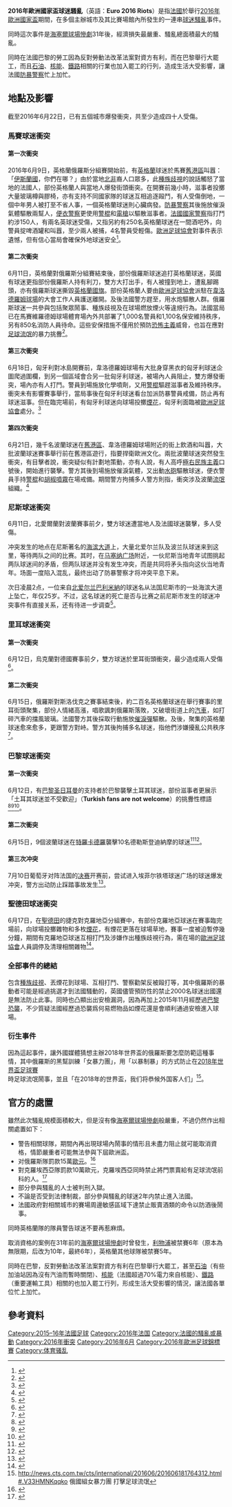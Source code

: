 {{noteTA
|G1=uefa
|G2=足球
|1=zh-hk:里爾; zh-tw:里耳; zh-hans:里尔;
|2=zh-hk:日耳曼; zh-tw:日爾曼;
}}

{{Infobox Civil Conflict
|title=2016年歐洲國家盃球迷騷亂
|image=
|image_size=
|caption= 
|date=2016年6月9日－7月10日
|place={{法國}}[[馬賽|馬賽]]、[[尼斯|尼斯]]、[[里耳|里耳]]、[[巴黎|巴黎]]及[[聖德田|聖德田]]
|combatant1=

;[[File:Blason_Marseille.svg|22px]] [[馬賽|馬賽]]部分
;;第一、二次衝突
*[[英格蘭國家足球隊|英格蘭國家足球隊]]支持者
;;第三次衝突
*[[匈牙利國家足球隊|匈牙利國家足球隊]]支持者
;;第四次衝突
*[[波蘭國家足球隊|波蘭國家足球隊]]球迷
----
;[[File:Arms_of_Nice.svg|22px]] [[尼斯|尼斯]]部分
*[[法國國家足球隊|法國國家足球隊]]支持者

----
;[[File:Blason_ville_fr_Lille_(Nord).svg|22px]] [[里耳|里耳]]部分
;;第一次衝突
*[[烏克蘭國家足球隊|烏克蘭國家足球隊]]支持者
;;第二次衝突
*英格蘭國家足球隊支持者

----
;[[File:Insigne_Lutetiae_coronatum.svg|22px]] [[巴黎|巴黎]]部分
;;第一次衝突
*[[巴黎圣日耳曼足球俱乐部|巴黎圣日耳曼足球俱乐部]]支持者
;;第二次衝突
*[[波蘭國家足球隊|波蘭國家足球隊]]支持者
;;第三次冲突
*涌入埃菲尔铁塔球迷广场的球迷
;;全部衝突
*法國罷工勞工
----
;[[File:Blason_ville_fr_Saint-Étienne.svg|22px]] [[聖德田|聖德田]]部分
*[[克羅地亞國家足球隊|克羅地亞國家足球隊]]支持者

|combatant2=
; 全部部份

;;[[File:Police_nationale_France_police_patch_blanc.jpg|22px]][[法國國家警察|法國國家警察]]
*[[防暴警察|防暴警察]]
*[[便衣警察|便衣警察]]
;;[[File:UEFA.png|22px]][[歐洲足球協會|歐洲足球協會]]
*大會工作人員<ref>{{Cite web |url=http://news.tvb.com/world/575ceca56db28cbf27000002 |title=歐國盃俄球迷襲英球迷 目擊者指無保安分隔 |accessdate=2016-06-12 |archive-date=2016-06-13 |archive-url=https://web.archive.org/web/20160613122009/http://news.tvb.com/world/575ceca56db28cbf27000002 |dead-url=no }}</ref>
;; 其他
*當地居民及其他國家人士、觀光客
----
;[[File:Blason_Marseille.svg|22px]] [[馬賽|馬賽]]部分
;;第一次衝突
*[[法國|法國]]公民(北非國家移民為主)
;;第二次衝突
*[[俄羅斯國家足球隊|俄羅斯國家足球隊]]支持者
;;第三次衝突
* 參見'''全部部份'''
;;第四次衝突
*[[波蘭|波蘭]]極右民族主義者及球迷
----
;[[File:Arms_of_Nice.svg|22px]] [[尼斯|尼斯]]部分
*[[北愛爾蘭國家足球隊|北愛爾蘭國家足球隊]]球迷
*[[波蘭國家足球隊|波蘭國家足球隊]]球迷

----
;[[File:Blason_ville_fr_Lille_(Nord).svg|22px]] [[里耳|里耳]]部分
;;第一次衝突
*[[德國國家足球隊|德國國家足球隊]]支持者
;;第二次衝突
*參見'''全部部份'''

----
;[[File:Insigne_Lutetiae_coronatum.svg|22px]] [[巴黎|巴黎]]部分
;;第一次衝突
*[[土耳其國家足球隊|土耳其國家足球隊]]球迷
;;第二次衝突
*[[德勒斯登迪納摩|德勒斯登迪納摩]]支持者

----
;[[File:Blason_ville_fr_Saint-Étienne.svg|22px]] [[聖德田|聖德田]]部分
*參見'''全部部份'''

|fatalities=
|arrests= 至少34人<ref name="bbc">{{cite web|title=Euro 2016: Violence mars England-Russia match|url=http://www.bbc.com/news/uk-36506917|website=bbc.com|publisher=BBC|accessdate=June 11, 2016|archive-date=2019-07-14|archive-url=https://web.archive.org/web/20190714020132/https://www.bbc.com/news/uk-36506917|dead-url=no}}</ref>
|injuries= 超過85人，包括4名警員
}}
'''2016年歐洲國家盃球迷騷亂'''（英語：'''Euro 2016 Riots'''）是指[[法國|法國]]於舉行[[2016年歐洲國家盃|2016年歐洲國家盃]]期間，在多個主辦城市及其比賽場館內所發生的一連串[[球迷騷亂|球迷騷亂]]事件。

同時這次事件是[[海塞爾球場慘劇|海塞爾球場慘劇]]31年後，經濟損失最嚴重、騷亂總面積最大的騷亂。

同時在法國巴黎的勞工因為反對勞動法改革法案對資方有利，而在巴黎舉行大罷工，而且[[石油|石油]]、[[核能|核能]]、[[鐵路|鐵路]]相關的行業也加入罷工的行列，造成生活大受影響，讓法國[[防暴警察|防暴警察]]忙上加忙。

==地點及影響==
截至2016年6月22日，已有五個城市爆發衝突，共至少造成四十人受傷。

===馬賽球迷衝突===
====第一次衝突====
2016年6月9日，英格蘭俄羅斯分組賽開始前，有[[英格蘭|英格蘭]]球迷於馬賽[[舊港區|舊港區]]叫囂：「[[伊斯蘭國|伊斯蘭國]]，你們在哪？」由於當地[[北非|北非]]裔人口眾多，此[[種族歧視|種族歧視]]的說話觸怒了當地的法國人，部份英格蘭人與當地人爆發街頭衝突。在開賽前幾小時，滋事者投擲大量玻璃樽與膠椅，亦有支持不同國家隊的球迷互相追逐毆鬥，有人受傷倒地，一個中年男人被打至不省人事，一個英格蘭球迷則心臟病發。[[防暴警察|防暴警察]]其後施放催淚氣體驅散兩幫人，[[便衣警察|便衣警察]]更使用[[警棍|警棍]]和[[電槍|電槍]]以驅散滋事者。[[法國國家警察|法國國家警察]]指打鬥約涉150人，有兩名英球迷受傷，又指另約有250名英格蘭球迷在一間酒吧外，向警員掟啤酒罐和叫囂，至少兩人被捕，4名警員受輕傷。[[歐洲足球協會|歐洲足球協會]]對事件表示遺憾，但有信心當局會確保外地球迷安全<ref>{{cite news|url=http://hk.apple.nextmedia.com/international/first/20160611/19649647|title=歐國盃開波前挑釁穆斯林 英球迷 馬賽青年 爆衝突|publisher=蘋果日報（香港）|date=2016-06-11|accessdate=2016-06-12|archive-date=2016-06-12|archive-url=https://web.archive.org/web/20160612122254/http://hk.apple.nextmedia.com/international/first/20160611/19649647|dead-url=no}}</ref>。

====第二次衝突====
6月11日，英格蘭對俄羅斯分組賽結束後，部份俄羅斯球迷追打英格蘭球迷，英國有球迷更指部份俄羅斯人持有利刀，雙方大打出手，有人被撞到地上，遭亂腳踢頭，亦有俄羅斯球迷撕毀[[英格蘭國旗|英格蘭國旗]]。部份英格蘭人要由[[歐洲足球協會|歐洲足球協會]]派駐在[[韋洛德羅姆球場|韋洛德羅姆球場]]的大會工作人員護送離開。及後法國警方趕至，用水炮驅散人群。俄羅斯球迷一共參與包括聚眾鬧事、種族歧視及在球場燃放煙火等違規行為。法國當局已在馬賽維羅德姆球場體育場內外共部署了1,000名警員和1,100名保安維持秩序，另有850名消防人員待命。這些安保措施不僅用於預防[[恐怖主義|恐怖主義]]威脅，也旨在應對[[足球流氓|足球流氓]]的暴力挑釁<ref>{{cite news|url=http://hk.apple.nextmedia.com/realtime/international/20160612/55215925|title=【歐國盃開拖】英俄球迷開大片 至少31傷1命危|date=2016-06-12|publisher=蘋果日報（香港）|accessdate=2016-06-12|archive-date=2016-06-15|archive-url=https://web.archive.org/web/20160615131014/http://hk.apple.nextmedia.com/realtime/international/20160612/55215925|dead-url=no}}</ref>。

====第三次衝突====
6月18日，匈牙利對冰島開賽前，韋洛德羅姆球場有大批身穿黑衣的匈牙利球迷企圖爬過圍欄，到另一個區域會合另一批匈牙利球迷，被場內人員阻止，雙方爆發衝突，場內亦有人打鬥。警員到場施放化學噴劑，又用[[警棍|警棍]]驅趕滋事者及維持秩序。衝突未有影響賽事舉行，當局事後在匈牙利球迷看台加派防暴警員戒備，防止再有球迷滋事。但在臨完場前，有匈牙利球迷向球場投擲[[煙花|煙花]]，匈牙利面臨被[[歐洲足球協會|歐洲足球協會]]處分。<ref>{{Cite web |url=http://news.tvb.com/world/5765e7c16db28ccd1689d02a/ |title=歐國盃匈牙利球迷場內與警衝突 球隊面臨處分 |accessdate=2016-06-19 |archive-date=2016-06-20 |archive-url=https://web.archive.org/web/20160620161600/http://news.tvb.com/world/5765e7c16db28ccd1689d02a |dead-url=no }}</ref>

====第四次衝突====
6月21日，幾千名波蘭球迷在[[舊港區|舊港區]]、韋洛德羅姆球場附近的街上飲酒和叫囂，大批波蘭球迷賽事舉行前在舊港區遊行，指要捍衛歐洲文化。兩批波蘭球迷突然發生衝突，有目擊者說，衝突疑似有計劃地策動，亦有人說，有人高呼[[極右|極右]][[民族主義|民族主義]]口號後，開始進行襲擊。警方其後到場施放催淚氣體，又出動[[水砲|水砲]]驅散球迷，便衣警員手持[[警棍|警棍]]和[[胡椒噴霧|胡椒噴霧]]在場戒備。期間警方拘捕多人警方則指，衝突涉及波蘭[[流氓|流氓]]組織。<ref>{{Cite web |url=http://news.tvb.com/world/5769c7206db28c0670461284/ |title=馬賽有波蘭球迷歐國盃賽事前滋事 至少5人被捕 |accessdate=2016-06-22 |archive-date=2016-08-10 |archive-url=https://web.archive.org/web/20160810195535/http://news.tvb.com/world/5769c7206db28c0670461284/ |dead-url=no }}</ref>

===尼斯球迷衝突===
6月11日，北愛爾蘭對波蘭賽事前夕，雙方球迷遭當地人及法國球迷襲擊，多人受傷。

冲突发生的地点在尼斯著名的[[海滨大道|海滨大道]]上，大量北爱尔兰队及波兰队球迷来到这里，等待两队之间的比赛。其时，在[[马塞纳广场|马塞纳广场]]附近，一伙尼斯当地青年试图挑起两队球迷间的矛盾，但两队球迷并没有发生冲突，而是共同将矛头指向这伙当地青年。场面一度陷入混乱，最终出动了防暴警察才将冲突平息下来。

次日凌晨2点，一位来自[[北爱尔兰|北爱尔兰]][[巴利米纳市|巴利米納]]的球迷名从法国尼斯市的一处海滨大道上坠亡，年仅25岁。不过，这名球迷的死亡是否与比赛之前尼斯市发生的球迷冲突事件有直接关系，还有待进一步调查<ref>{{cite web |url=http://sports.sina.com.cn/g/euro/2016-06-13/doc-ifxszkzy5208142.shtml |title=欧洲杯出人命了!一球迷坠亡 或与暴力冲突有关 |publisher=新浪体育讯 |date=2016-06-13 |accessdate=2016-06-13 |archive-date=2016-06-16 |archive-url=https://web.archive.org/web/20160616091147/http://sports.sina.com.cn/g/euro/2016-06-13/doc-ifxszkzy5208142.shtml |dead-url=no }}</ref>。

===里耳球迷衝突===
====第一次衝突====
6月12日，烏克蘭對德國賽事前夕，雙方球迷於里耳街頭衝突，最少造成兩人受傷<ref>{{Cite web |url=http://news.tvb.com/world/575ddc066db28c075f000001/ |title=歐洲足協警告球迷若再滋事 英俄或被取消資格 |accessdate=2016-06-14 |archive-date=2016-08-08 |archive-url=https://web.archive.org/web/20160808182557/http://news.tvb.com/world/575ddc066db28c075f000001/ |dead-url=no }}</ref>。

====第二次衝突====
6月15日，俄羅斯對斯洛伐克之賽事結束後，約二百名英格蘭球迷在舉行賽事的里耳街頭聚集，部份人情緒高漲，唱歌諷刺俄羅斯落敗，又破壞街道上的[[汽車|汽車]]，如打碎汽車的擋風玻璃。法國警方其後採取行動施放[[催淚彈|催淚彈]]驅散。及後，聚集的英格蘭球迷愈來愈多，更跟警方對峙。警方其後拘捕多名球迷，指他們涉嫌擾亂公共秩序<ref>{{Cite web |url=http://news.tvb.com/world/5761d7356db28c9008792f84/ |title=英球迷法國里爾滋事與警對峙 最少8人被捕 |accessdate=2016-06-19 |archive-date=2016-08-10 |archive-url=https://web.archive.org/web/20160810000706/http://news.tvb.com/world/5761d7356db28c9008792f84/ |dead-url=no }}</ref>。

===巴黎球迷衝突===
====第一次衝突====
6月12日，有[[巴黎圣日耳曼足球俱乐部|巴黎圣日耳曼]]的支持者於巴黎襲擊土耳其球迷，部份滋事者更展示「土耳其球迷並不受歡迎」（'''Turkish fans are not welcome'''）的挑釁性標語<ref>{{Cite web |url=http://www.sofoot.com/photo-les-turcs-ne-sont-pas-les-bienvenus-pour-le-kop-of-boulogne-223889.html |title=存档副本 |accessdate=2016-06-19 |archive-date=2016-06-15 |archive-url=https://web.archive.org/web/20160615130742/http://www.sofoot.com/photo-les-turcs-ne-sont-pas-les-bienvenus-pour-le-kop-of-boulogne-223889.html |dead-url=no }}</ref><ref>{{Cite web |url=https://www.thesun.co.uk/news/1279707/turkish-hooligans-announce-their-arrival-at-euro-2016-with-baseball-bats-and-meat-cleavers/ |title=存档副本 |accessdate=2016-06-19 |archive-date=2016-06-19 |archive-url=https://web.archive.org/web/20160619165022/https://www.thesun.co.uk/news/1279707/turkish-hooligans-announce-their-arrival-at-euro-2016-with-baseball-bats-and-meat-cleavers/ |dead-url=no }}</ref><ref>{{Cite web |url=http://www.dailymail.co.uk/news/article-3641428/Turkish-fans-vow-emulate-Russian-ultras-post-images-Euro-2016-tickets-meat-cleavers-baseball-bats-announce-arrival.html |title=存档副本 |accessdate=2016-06-19 |archive-date=2016-06-19 |archive-url=https://web.archive.org/web/20160619210955/http://www.dailymail.co.uk/news/article-3641428/Turkish-fans-vow-emulate-Russian-ultras-post-images-Euro-2016-tickets-meat-cleavers-baseball-bats-announce-arrival.html |dead-url=no }}</ref>。

====第二次衝突====
6月15日，9個波蘭球迷在[[特羅卡德羅|特羅卡德羅]]襲擊10名德勒斯登迪納摩的球迷<ref>{{Cite web |url=http://hooliganstv.com/fight-between-polish-and-german-hooligans-16-06-2016/ |title=存档副本 |accessdate=2016-06-19 |archive-date=2016-06-22 |archive-url=https://web.archive.org/web/20160622131837/http://hooliganstv.com/fight-between-polish-and-german-hooligans-16-06-2016/ |dead-url=no }}</ref><ref>{{cite web |url=http://www.stadionowioprawcy.net/news/3340-euro_2016_stomilowcy_przegonili_dynamo_drezno_.html |title=存档副本 |accessdate=2016-06-19 |deadurl=yes |archiveurl=https://web.archive.org/web/20160622181300/http://www.stadionowioprawcy.net/news/3340-euro_2016_stomilowcy_przegonili_dynamo_drezno_.html |archivedate=2016-06-22 }}</ref>。

====第三次冲突====
7月10日葡萄牙对阵法国的[[2016年欧洲足球锦标赛决赛|决赛]]开赛前，尝试进入埃菲尔铁塔球迷广场的球迷爆发冲突，警方出动防止踩踏事故发生<ref>{{Cite web |url=http://www.independent.co.uk/sport/football/international/euro-2016-french-riot-police-fire-tear-gas-at-supporters-outside-paris-fan-zone-during-france-match-a7129906.html |title=Euro 2016: French riot police fire tear gas at supporters as fans told not to travel to Eiffel Tower and Champs Elysees |accessdate=2016-07-11 |archive-date=2016-07-10 |archive-url=https://web.archive.org/web/20160710222844/http://www.independent.co.uk/sport/football/international/euro-2016-french-riot-police-fire-tear-gas-at-supporters-outside-paris-fan-zone-during-france-match-a7129906.html |dead-url=no }}</ref>。

===聖德田球迷衝突===
6月17日，在[[聖德田|聖德田]]的捷克對克羅地亞分組賽中，有部份克羅地亞球迷在賽事臨完場前，向球場投擲雜物和多枚[[煙花|煙花]]，有煙花更落在球場草地，賽事一度被迫暫停幾分鐘，期間有克羅地亞球迷互相打鬥及涉嫌作出種族歧視行為，需在場的[[歐洲足球協會|歐洲足球協會]]人員調停及清理相關雜物<ref>{{Cite web |url=http://news.tvb.com/world/5765b66c6db28cdf1689d02a/ |title=歐國盃克土球迷場內滋事 歐足協展紀律聆訊 |accessdate=2016-06-19 |archive-date=2016-08-10 |archive-url=https://web.archive.org/web/20160810000047/http://news.tvb.com/world/5765b66c6db28cdf1689d02a/ |dead-url=no }}</ref>。

=== 全部事件的總結 ===

包含[[種族歧視|種族歧視]]、丟煙花到球場、互相打鬥、警察勸架反被毆打等，其中俄羅斯的暴動者可能是經過挑選才到法國騷動的，英國儘管預防性的禁止2000名球迷出國還是無法防止此事。同時也凸顯出出安檢漏洞，因為再加上2015年11月經歷過[[2015年11月巴黎袭击事件|巴黎恐襲]]，不少質疑法國經歷過恐襲爲何易燃物品如煙花還是會順利通過安檢進入球場。

=== 衍生事件 ===

因為這起事件，讓外國媒體猜想主辦2018年世界盃的俄羅斯要怎麼防範這種事情，其中俄羅斯的黑幫訓練「女暴力團」，用「以暴制暴」的方式防止在[[2018年世界盃足球賽|2018年世界盃足球賽]]時足球流氓鬧事，並且「在2018年的世界盃，我们将恭候外国客人们」<ref>http://news.cts.com.tw/cts/international/201606/201606181764312.html#.V33HMNKqqko {{Wayback|url=http://news.cts.com.tw/cts/international/201606/201606181764312.html#.V33HMNKqqko |date=20160808095610 }} 俄國組女暴力團 打擊足球流氓</ref>。

== 官方的處置 ==
雖然此次騷亂規模面積較大，但是沒有像[[海塞爾球場慘劇|海塞爾球場慘劇]]般嚴重，不過仍然作出相關處置如下：
* 警告相關球隊，期間內再出現球場內鬧事的情形且未盡力阻止就可能取消資格，情節嚴重者可能無法參與下屆歐洲盃。
* 对俄羅斯隊罰款15萬[[歐元|歐元]]。<ref name= 俄羅斯>{{cite news |title=【歐國盃】歐洲足協罰俄羅斯15萬歐元　球迷若再鬧事將撤參賽資格 |url=https://www.thestandnews.com/sport/%E6%AD%90%E5%9C%8B%E7%9B%83-%E6%AD%90%E6%B4%B2%E8%B6%B3%E5%8D%94%E7%BD%B0%E4%BF%84%E7%BE%85%E6%96%AF15%E8%90%AC%E6%AD%90%E5%85%83-%E7%90%83%E8%BF%B7%E8%8B%A5%E5%86%8D%E9%AC%A7%E4%BA%8B%E5%B0%87%E6%92%A4%E5%8F%83%E8%B3%BD%E8%B3%87%E6%A0%BC/ |accessdate=2016-06-14 |agency=立場新聞 |date=2016-06-14 |archive-date=2016-06-16 |archive-url=https://web.archive.org/web/20160616050954/https://www.thestandnews.com/sport/%E6%AD%90%E5%9C%8B%E7%9B%83-%E6%AD%90%E6%B4%B2%E8%B6%B3%E5%8D%94%E7%BD%B0%E4%BF%84%E7%BE%85%E6%96%AF15%E8%90%AC%E6%AD%90%E5%85%83-%E7%90%83%E8%BF%B7%E8%8B%A5%E5%86%8D%E9%AC%A7%E4%BA%8B%E5%B0%87%E6%92%A4%E5%8F%83%E8%B3%BD%E8%B3%87%E6%A0%BC/ |dead-url=no }}</ref>
* 對克羅埃西亞隊罰款10萬歐元，克羅埃西亞同時禁止將門票賣給有足球流氓前科的人。<ref name= 克羅埃西亞>{{cite news |title=歐洲盃》克國球迷鬧事影響比賽 歐足總開罰10萬歐元 |url=http://sports.ltn.com.tw/news/breakingnews/1736442 |accessdate=2016-06-21 |agency=自由體育 |date=2016-06-21 |archive-date=2016-06-21 |archive-url=https://web.archive.org/web/20160621073434/http://sports.ltn.com.tw/news/breakingnews/1736442 |dead-url=no }}</ref>
* 部分參與騷亂的人士被判刑入獄。
* 不論是否受到法律制裁，部分參與騷亂的球迷2年内禁止進入法國。
* 法國政府對相關城市的賽場周邊敏感區域下達禁止販賣酒類的命令以防酒後鬧事。

同時英格蘭隊的隊員警告球迷不要再惹麻煩。

取消資格的案例在31年前的[[海塞爾球場慘劇|海塞爾球場慘劇]]时曾發生，[[利物浦足球俱乐部|利物浦]]被禁賽6年（原本為無限期，后改为10年，最終6年），英格蘭其他球隊被禁賽5年。

同時在巴黎，反對勞動法改革法案對資方有利在巴黎舉行大罷工，甚至[[石油|石油]]（有些加油站因為沒有汽油而暫時關閉）、[[核能|核能]]（法國超過70%電力來自核能）、[[鐵路|鐵路]]（重要運輸工具）相關的也加入罷工行列，形成生活大受影響的情況，讓法國各單位忙上加忙。

==參考資料==
{{reflist}}

[[Category:2015–16年法國足球|Category:2015–16年法國足球]]
[[Category:2016年法国|Category:2016年法国]]
[[Category:法國的騷亂或暴動|Category:法國的騷亂或暴動]]
[[Category:2016年衝突|Category:2016年衝突]]
[[Category:2016年6月|Category:2016年6月]]
[[Category:2016年歐洲足球錦標賽|Category:2016年歐洲足球錦標賽]]
[[Category:体育骚乱|Category:体育骚乱]]